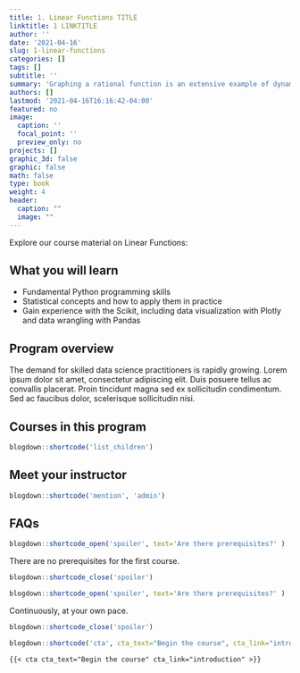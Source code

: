 ```yaml
---
title: 1. Linear Functions TITLE
linktitle: 1 LINKTITLE
author: ''
date: '2021-04-16'
slug: 1-linear-functions
categories: []
tags: []
subtitle: ''
summary: 'Graphing a rational function is an extensive example of dynamically created text, equations, and graphics.'
authors: []
lastmod: '2021-04-16T16:16:42-04:00'
featured: no
image:
  caption: ''
  focal_point: ''
  preview_only: no
projects: []
graphic_3d: false
graphic: false
math: false
type: book
weight: 4
header:
  caption: ""
  image: ""
---
```


Explore our course material on Linear Functions:

## What you will learn

- Fundamental Python programming skills
- Statistical concepts and how to apply them in practice
- Gain experience with the Scikit, including data visualization with Plotly and data wrangling with Pandas

## Program overview

The demand for skilled data science practitioners is rapidly growing. Lorem ipsum dolor sit amet, consectetur adipiscing elit. Duis posuere tellus ac convallis placerat. Proin tincidunt magna sed ex sollicitudin condimentum. Sed ac faucibus dolor, scelerisque sollicitudin nisi.

## Courses in this program

```r
blogdown::shortcode('list_children')
```

## Meet your instructor

```r
blogdown::shortcode('mention', 'admin')
```

## FAQs

```r
blogdown::shortcode_open('spoiler', text='Are there prerequisites?' )
```

There are no prerequisites for the first course.

```r
blogdown::shortcode_close('spoiler')
```

```r
blogdown::shortcode_open('spoiler', text='Are there prerequisites?' )
```

Continuously, at your own pace.

```r
blogdown::shortcode_close('spoiler')
```

```r
blogdown::shortcode('cta', cta_text="Begin the course", cta_link="introduction" )
```

    {{< cta cta_text="Begin the course" cta_link="introduction" >}}

